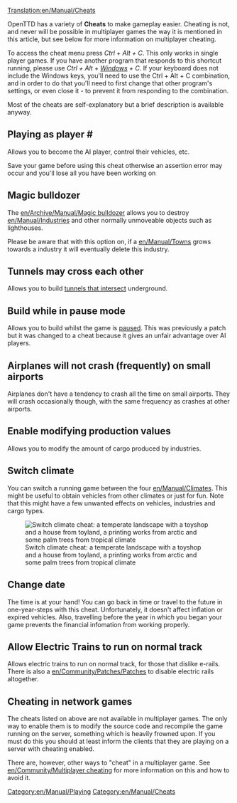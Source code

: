 [[Translation:en/Manual/Cheats]]
{{en/Manual/Navigation}}
<div style="margin-right:150px">{{en/Warning| By using cheats, you betray your fellow competitors. Keep in mind that such a disgrace will be remembered for eternity.}}</div>

OpenTTD has a variety of '''Cheats''' to make gameplay easier. Cheating is not, and never will be possible in multiplayer games the way it is mentioned in this article, but see below for more information on multiplayer cheating.

To access the cheat menu press ''Ctrl + Alt + C''. This only works in single player games. If you have another program that responds to this shortcut running, please use ''Ctrl + Alt + [http://en.wikipedia.org/wiki/windows_key Windows] + C''. If your keyboard does not include the Windows keys, you'll need to use the Ctrl + Alt + C combination, and in order to do that you'll need to first change that other program's settings, or even close it - to prevent it from responding to the combination.

Most of the cheats are self-explanatory but a brief description is available anyway.



==Playing as player #==
Allows you to become the AI player, control their vehicles, etc.

Save your game before using this cheat otherwise an assertion error may occur and you'll lose all you have been working on

==Magic bulldozer==
The [[en/Archive/Manual/Magic bulldozer]] allows you to destroy [[en/Manual/Industries]] and other normally unmoveable objects such as lighthouses.

Please be aware that with this option on, if a [[en/Manual/Towns]] grows towards a industry it will eventually delete this industry.

==Tunnels may cross each other==
Allows you to build [[en/Archive/Manual/Crossing tunnels|tunnels that intersect]] underground.

==Build while in pause mode==
Allows you to build whilst the game is [[en/Archive/Manual/Settings/Build in pause|paused]]. This was previously a patch but it was changed to a cheat because it gives an unfair advantage over AI players.

==Airplanes will not crash (frequently) on small airports==
Airplanes don't have a tendency to crash all the time on small airports. They will crash occasionally though, with the same frequency as crashes at other airports.

==Enable modifying production values==
Allows you to modify the amount of cargo produced by industries.

==Switch climate==
You can switch a running game between the four [[en/Manual/Climates]]. This might be useful to obtain vehicles from other climates or just for fun. Note that this might have a few unwanted effects on vehicles, industries and cargo types.

[[File:en/Manual/Switch climate.png|center|frame|Switch climate cheat: a temperate landscape with a toyshop and a house from toyland, a printing works from arctic and some palm trees from tropical climate]]


==Change date==
The time is at your hand! You can go back in time or travel to the future in one-year-steps with this cheat. Unfortunately, it doesn't affect inflation or expired vehicles. Also, travelling before the year in which you began your game prevents the financial infomation from working properly.

==Allow Electric Trains to run on normal track==
Allows electric trains to run on normal track, for those that dislike e-rails.  There is also a [[en/Community/Patches/Patches]] to disable electric rails altogether.

==Cheating in network games==
The cheats listed on above are not available in multiplayer games.  The only way to enable them is to modify the source code and recompile the game running on the server, something which is heavily frowned upon.  If you must do this you should at least inform the clients that they are playing on a server with cheating enabled.

There are, however, other ways to "cheat" in a multiplayer game.  See [[en/Community/Multiplayer cheating]] for more information on this and how to avoid it.

[[Category:en/Manual/Playing]]
[[Category:en/Manual/Cheats]]